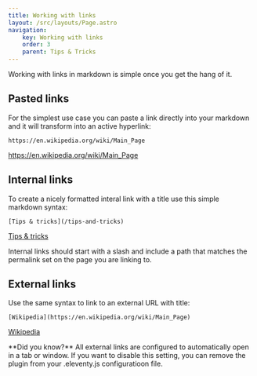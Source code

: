 ```yaml
---
title: Working with links
layout: /src/layouts/Page.astro
navigation:
    key: Working with links
    order: 3
    parent: Tips & Tricks
---
```



Working with links in markdown is simple once you get the hang of it. 

## Pasted links

For the simplest use case you can paste a link directly into your markdown and it will transform into an active hyperlink:

```
https://en.wikipedia.org/wiki/Main_Page
```
https://en.wikipedia.org/wiki/Main_Page

## Internal links

To create a nicely formatted interal link with a title use this simple markdown syntax:

```
[Tips & tricks](/tips-and-tricks)
```
[Tips & tricks](/tips-and-tricks)

<Aside>
Internal links should start with a slash and include a path that matches the permalink set on the page you are linking to.
</Aside>

## External links

Use the same syntax to link to an external URL with title:

```
[Wikipedia](https://en.wikipedia.org/wiki/Main_Page)
```

[Wikipedia](https://en.wikipedia.org/wiki/Main_Page)

<Aside>
**Did you know?** All external links are configured to automatically open in a tab or window. If you want to disable this setting, you can remove the plugin from your .eleventy.js configuratioon file.
</Aside>